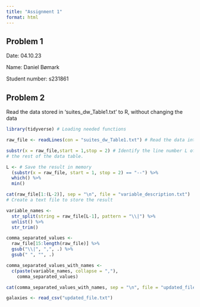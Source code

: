 ```yaml
---
title: "Assignment 1"
format: html
---
```


## Problem 1

Date: 04.10.23

Name: Daniel Bømark

Student number: s231861

## Problem 2

Read the data stored in 'suites_dw_Table1.txt' to R, without changing the data

```r
library(tidyverse) # Loading needed functions

raw_file <- readLines(con = "suites_dw_Table1.txt") # Read the data into memory

substr(x = raw_file,start = 1,stop = 2) # Identify the line number L of the separator line between the column names and
# the rest of the data table.

L <- # Save the result in memory
  (substr(x = raw_file, start = 1, stop = 2) == "--") %>%
  which() %>%
  min()

cat(raw_file[1:(L-2)], sep = "\n", file = "variable_description.txt")
# Create a text file to store the result

variable_names <- 
  str_split(string = raw_file[L-1], pattern = "\\|") %>% 
  unlist() %>% 
  str_trim()

comma_separated_values <- 
  raw_file[15:length(raw_file)] %>% 
  gsub("\\|", ",", .) %>% 
  gsub(" ", "", .)

comma_separated_values_with_names <- 
  c(paste(variable_names, collapse = ","),
    comma_separated_values)    

cat(comma_separated_values_with_names, sep = "\n", file = "updated_file.txt")

galaxies <- read_csv("updated_file.txt")

```